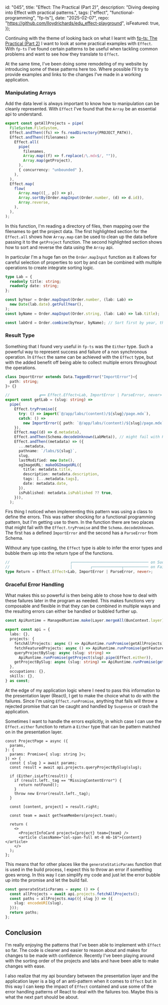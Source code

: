  id: "045",
  title: "Effect: The Practical (Part 2)",
  description: "Diving deeping into Effect with practical patterns.",
  tags: ["effect", "functional-programming", "fp-ts"],
  date: "2025-02-07",
  repo: "https://github.com/lloydrichards/edu_effect-playground",
  isFeatured: true,
});

Continuing with the theme of looking back on what I learnt with
[fp-ts: The Practical (Part 2)](/labs/033-fp-ts-practical) I want to look at
some practical examples with `Effect`. With `fp-ts` I've found certain patterns
to be useful when tackling common problems and want to see how they translate to
`Effect`.

At the same time, I've been doing some remodeling of my website by introducing
some of these patterns here too. Where possible I'll try to provide examples and
links to the changes I've made in a working application.

### Manipulating Arrays

Add the data level is always important to know how to manipulation can be
cleanly represented. With `Effect` I've found that the `Array` be an essential
api to understand.

```ts showLineNumbers {5-12} {15-19} title="get-all-projects.ts"
export const getAllProjects = pipe(
  FileSystem.FileSystem,
  Effect.andThen((fs) => fs.readDirectory(PROJECT_PATH)),
  Effect.andThen((filenames) =>
    Effect.all(
      pipe(
        filenames,
        Array.map((f) => f.replace(/\.mdx$/, "")),
        Array.map(getProject),
      ),
      { concurrency: "unbounded" },
    ),
  ),
  Effect.map(
    flow(
      Array.map(([_, p]) => p),
      Array.sortBy(Order.mapInput(Order.number, (d) => d.id)),
      Array.reverse,
    ),
  ),
);
```

In this function, I'm reading a directory of files, then mapping over the
filenames to get the project data. The first highlighted section for the
`Effect.all` shows how `Array.map` can be used to clean up the data before
passing it to the `getProject` function. The second highlighted section shows
how to sort and reverse the data using the `Array` api.

In particular I'm a huge fan on the `Order.mapInput` function as it allows for
careful selection of properties to sort by and can be combined with multiple
operations to create integrate sorting logic.

```ts
type Lab = {
  readonly title: string;
  readonly date: string;
};

const byYear = Order.mapInput(Order.number, (lab: Lab) =>
  new Date(lab.date).getFullYear(),
);
const byName = Order.mapInput(Order.string, (lab: Lab) => lab.title);

const labOrd = Order.combine(byYear, byName); // Sort first by year, then by name
```

### Result Type

Something that I found very useful in `fp-ts` was the `Either` type. Such a
powerful way to represent success and failure of a non synchronous operation. In
`Effect` the same can be achieved with the `Effect` type, but with the added
benefit off being able to collect multiple errors throughout the operations.

```ts showLineNumbers {8-12} {14} title="get-lab.ts"
class ImportError extends Data.TaggedError("ImportError")<{
  path: string;
}> {}

//             ┏━━ Effect.Effect<Lab, ImportError | ParseError, never>
export const getLab = (slug: string) =>
  pipe(
    Effect.tryPromise({
      try: () => import(`@/app/labs/(content)/${slug}/page.mdx`),
      catch: () =>
        new ImportError({ path: `@/app/labs/(content)/${slug}/page.mdx` }), // fail with ImportError
    }),
    Effect.map((d) => d.metadata),
    Effect.andThen(Schema.decodeUnknown(LabMeta)), // might fail with ParseError
    Effect.andThen((metadata) => ({
      ...metadata,
      pathname: `/labs/${slug}`,
      slug,
      lastModified: new Date(),
      ogImageURL: makeOGImageURL({
        title: metadata.title,
        description: metadata.description,
        tags: [...metadata.tags],
        date: metadata.date,
      }),
      isPublished: metadata.isPublished ?? true,
    })),
  );
```

Firs thing I noticed when implementing this pattern was using a class to define
the errors. This was rather shocking for a functional programming pattern, but
I'm getting use to them. In the function there are two places that might fail
with the `Effect.tryPromise` and the `Schema.decodeUnknown`. The first has a
defined `ImportError` and the second has a `ParseError` from Schema.

Without any type casting, the `Effect` type is able to infer the error types and
bubble them up into the return type of the functions.

```ts /Lab/#success /ImportError/#destructive /ParseError/#destructive
//                           ┌────────────────────────────────── on Success
//                           │        ┌─────────────┬─────────── on Failure
type Return = Effect.Effect<Lab, ImportError | ParseError, never>;
```

### Graceful Error Handling

What makes this so powerful is then being able to chose how to deal with these
failures later in the program as needed. This makes functions very composable
and flexible in that they can be combined in multiple ways and the resulting
errors can either be handled or bubbled further up.

```ts showLineNumbers {10} title="api/index.ts"
const ApiRuntime = ManagedRuntime.make(Layer.mergeAll(BunContext.layer));

export const api = {
  labs: {},
  projects: {
    fetchAllProjects: async () => ApiRuntime.runPromise(getAllProjects),
    fetchFeaturedProjects: async () => ApiRuntime.runPromise(getFeaturedProjects),
    queryProjectBySlug: async (slug: string) =>
      ApiRuntime.runPromise(getProject(slug).pipe(Effect.either)),
    getProjectBySlug: async (slug: string) => ApiRuntime.runPromise(getProject(slug)),
  },
  occupations: {},
  skills: {},
} as const;
```

At the edge of my application logic where I need to pass this information to the
presentation layer (React), I get to make the choice what to do with the
failures. Since I'm using `Effect.runPromise`, anything that fails will throw a
rejected promise that can be caught and handled by `Suspense` or crash the
application.

Sometimes I want to handle the errors explicitly, in which case I can use the
`Effect.either` function to return a `Either` type that can be pattern matched
on in the presentation layer.

```tsx showLineNumbers {9-14} title="projects/[slug]/page.tsx"
const ProjectPage = async ({
  params,
}: {
  params: Promise<{ slug: string }>;
}) => {
  const { slug } = await params;
  const result = await api.projects.queryProjectBySlug(slug);

  if (Either.isLeft(result)) {
    if (result.left._tag == "MissingContentError") {
      return notFound();
    }
    throw new Error(result.left._tag);
  }

  const [content, project] = result.right;

  const team = await getTeamMembers(project.team);

  return (
    <>
      <ProjectInfoCard project={project} team={team} />
      <article className="col-span-full mt-8 mb-16">{content}</article>
    </>
  );
};
```

This means that for other places like the `generateStaticParams` function that
is used in the build process, I expect this to throw an error if something goes
wrong. In this way I can simplify my code and just let the error bubble up into
the promise and let the build fail.

```ts
const generateStaticParams = async () => {
  const allProjects = await api.projects.fetchAllProjects();
  const paths = allProjects.map(({ slug }) => ({
    slug: encodeURI(slug),
  }));
  return paths;
};
```

## Conclusion

I'm really enjoying the patterns that I've been able to implement with `Effect`
so far. The code is cleaner and easier to reason about and makes for changes to
be made with confidence. Recently I've been playing around with the sorting
order of the projects and labs and have been able to make changes with ease.

I also realize that my api boundary between the presentation layer and the
application layer is a big of an anti-pattern when it comes to `Effect` but in
this way I can keep the impact of `Effect` contained and use some of the error
handling patterns of React to deal with the failures too. Maybe this is what the
next part should be about.
